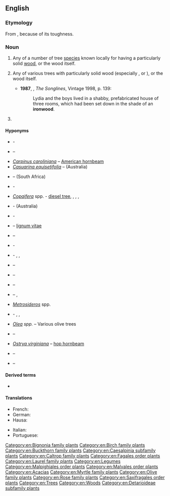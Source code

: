 ==English==
{{wikipedia}}

===Etymology===
From {{compound|en|iron|wood}}, because of its toughness.

===Noun===
{{en-noun|~}}

# Any of a number of tree [[species]] known locally for having a particularly solid [[wood]], or the wood itself.
# {{lb|en|AU}} Any of various trees with particularly solid wood (especially {{taxlink|Acacia esthrophiolata|species}}, {{taxlink|Acacia excelsa|species}} or {{taxlink|Erythrophleum chlorostachys|species}}), or the wood itself.
#*'''1987''', {{w|Bruce Chatwin}}, ''The Songlines'', Vintage 1998, p. 139:
#*:Lydia and the boys lived in a shabby, prefabricated house of three rooms, which had been set down in the shade of an '''ironwood'''.
# {{taxlink|Cyrilla racemiflora|species|ver=220821}} 

====Hyponyms====
* {{taxlink|Acacia estrophiolata|species}} - {{vern|southern ironwood}}
* {{taxlink|Androstachys johnsonii|species}} – {{vern|Lebombo ironwood}}
* ''[[Carpinus caroliniana]]'' – [[American hornbeam]]
* ''[[Casuarina equisetifolia]]'' – {{vern|common ironwood}} (Australia)
* {{taxlink|Chionanthus foveolatus|species}} – {{vern|pock ironwood}} (South Africa)
* {{taxlink|Choricarpia subargentea|species}} - {{vern|giant ironwood}}
* ''[[Copaifera]]'' spp. - [[diesel tree]], {{vern|kerosene tree}}, {{vern|kupa'y}}, {{vern|cabismo}}, {{vern|copaúva}}
* {{taxlink|Erythrophleum chlorostachys|species}} - {{vern|Cooktown ironwood}} (Australia)
* {{taxlink|Eusideroxylon zwageri|species}} - {{vern|Borneo ironwood}}
* {{taxlink|Guaiacum officinale|species}} – [[lignum vitae]]
* {{taxlink|Guaiacum sanctum|species}} – {{vern|holywood}}
* {{taxlink|Holodiscus discolor|species}} - {{vern|creambrush}}
* {{taxlink|Hopea odorata|species}} - {{vern|white thingan}}, {{vern|Ceylon ironwood}}, {{vern|Malabar ironwood}}
* {{taxlink|Krugiodendron ferreum|species}} – {{vern|black ironwood}}
* {{taxlink|Lyonothamnus floribundus|species}} – {{vern|Lyon tree}}
* {{taxlink|Lyonothamnus lyonii|species}} – {{vern|Catalina ironwood}}
* {{taxlink|Mesua ferrea|species}} – {{vern|rose chestnut}}, {{vern|Ceylon ironwood}}
* ''[[Metrosideros]]'' spp.
* {{taxlink|Nestegis apetala|species}} - {{vern|coastal maire}}, {{vern|broad-leaved maire}}, {{vern|broad-leaved ironwood}}
* ''[[Olea]] spp.'' – Various olive trees
* {{taxlink|Olneya tesota|species}} – {{vern|desert ironwood}}
* ''[[Ostrya virginiana]]'' – [[hop hornbeam]]
* {{taxlink|Parrotia persica|species}} – {{vern|Persian ironwood}}
* {{taxlink|Tabebuia serratifolia|species}} – {{vern|yellow poui}}

====Derived terms====
* {{l|en|bastard ironwood}}

====Translations====
{{trans-top|any of a number of tree species known for having a particularly solid wood}}
* French: {{t+|fr|bois de fer|m}}
* German: {{t+|de|Eisenholz}}
* Hausa: {{t+|ha|kirni}}
{{trans-mid}}
* Italian: {{t|it|legno ferro|m}}
* Portuguese: {{t+|pt|pau-ferro|m}}
{{trans-bottom}}

[[Category:en:Bignonia family plants]]
[[Category:en:Birch family plants]]
[[Category:en:Buckthorn family plants]]
[[Category:en:Caesalpinia subfamily plants]]
[[Category:en:Caltrop family plants]]
[[Category:en:Fagales order plants]]
[[Category:en:Laurel family plants]]
[[Category:en:Legumes]]
[[Category:en:Malpighiales order plants]]
[[Category:en:Malvales order plants]]
[[Category:en:Acacias]]
[[Category:en:Myrtle family plants]]
[[Category:en:Olive family plants]]
[[Category:en:Rose family plants]]
[[Category:en:Saxifragales order plants]]
[[Category:en:Trees]]
[[Category:en:Woods]]
[[Category:en:Detarioideae subfamily plants]]